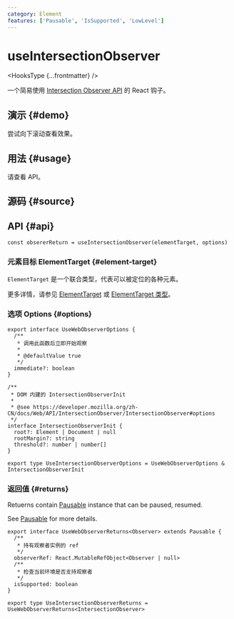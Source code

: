 ```yaml
---
category: Element
features: ['Pausable', 'IsSupported', 'LowLevel']
---
```


# useIntersectionObserver


<HooksType {...frontmatter} />

一个简易使用 [Intersection Observer API](https://developer.mozilla.org/en-US/docs/Web/API/Intersection_Observer_API) 的 React 钩子。

## 演示 \{#demo}

尝试向下滚动查看效果。


<App />

## 用法 \{#usage}

请查看 API。

## 源码 \{#source}


<Source />

## API \{#api}

```tsx
const obsererReturn = useIntersectionObserver(elementTarget, options)
```

### 元素目标 ElementTarget \{#element-target}

`ElementTarget` 是一个联合类型，代表可以被定位的各种元素。

更多详情，请参见 [ElementTarget](/docs/features/element-target) 或 [ElementTarget 类型](/docs/features/element-target#element-target-types)。

### 选项 Options \{#options}

```tsx
export interface UseWebObserverOptions {
  /**
   * 调用此函数后立即开始观察
   *
   * @defaultValue true
   */
  immediate?: boolean
}

/**
 * DOM 内建的 IntersectionObserverInit
 *
 * @see https://developer.mozilla.org/zh-CN/docs/Web/API/IntersectionObserver/IntersectionObserver#options
 */
interface IntersectionObserverInit {
  root?: Element | Document | null
  rootMargin?: string
  threshold?: number | number[]
}

export type UseIntersectionObserverOptions = UseWebObserverOptions & IntersectionObserverInit
```

### 返回值 \{#returns}

Retuerns contain [Pausable](/docs/react-use/pausable) instance that can be paused, resumed.

See [Pausable](/docs/react-use/pausable) for more details.

```tsx
export interface UseWebObserverReturns<Observer> extends Pausable {
  /**
   * 持有观察者实例的 ref
   */
  observerRef: React.MutableRefObject<Observer | null>
  /**
   * 检查当前环境是否支持观察者
   */
  isSupported: boolean
}

export type UseIntersectionObserverReturns = UseWebObserverReturns<IntersectionObserver>
```
